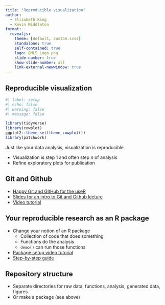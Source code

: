 ```yaml
---
title: "Reproducible visualization"
author:
  - Elizabeth King
  - Kevin Middleton
format:
  revealjs:
    theme: [default, custom.scss]
    standalone: true
    self-contained: true
    logo: QMLS_Logo.png
    slide-number: true
    show-slide-number: all
    link-external-newwindow: true
---
```


## Reproducible visualization

```r
#| label: setup
#| echo: false
#| warning: false
#| message: false

library(tidyverse)
library(cowplot)
ggplot2::theme_set(theme_cowplot())
library(patchwork)
```

Just like your data analysis, visualization is reproducible

- Visualization is step 1 and often step *n* of analysis
- Refine exploratory plots for publication


## Git and Github

- [Happy Git and GitHub for the useR](https://happygitwithr.com/)
- [Slides for an intro to Git and Github lecture](https://github.com/egking/comp_bio_MU)
- [Video tutorial](https://youtu.be/rlXnVs1Xods)



## Your reproducible research as an R package

- Change your notion of an R package
  - Collection of code that does something
  - Functions do the analysis
  - `demo()` can run those functions
- [Package setup video tutorial](https://youtu.be/QOvZV2lkL9w)
- [Step-by-step guide](https://docs.google.com/document/d/17opEFHKGkaflOed0iww2FscIFP-_7xPKPKqcelmVAgQ/edit?usp=sharing)


## Repository structure

- Separate directories for raw data, functions, analysis, generated data, figures
- Or make a package (see above)

